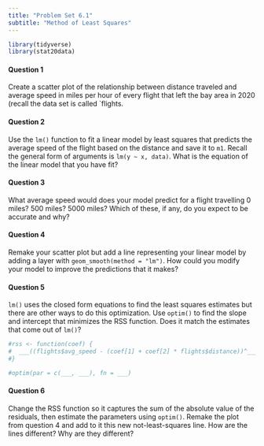 ```yaml
---
title: "Problem Set 6.1"
subtitle: "Method of Least Squares"
---
```


```r
library(tidyverse)
library(stat20data)
```

#### Question 1

Create a scatter plot of the relationship between distance traveled and average speed in miles per hour of every flight that left the bay area in 2020 (recall the data set is called `flights.

#### Question 2

Use the `lm()` function to fit a linear model by least squares that predicts the average speed of the flight based on the distance and save it to `m1`. Recall the general form of arguments is `lm(y ~ x, data)`. What is the equation of the linear model that you have fit?

#### Question 3

What average speed would does your model predict for a flight travelling 0 miles? 500 miles? 5000 miles? Which of these, if any, do you expect to be accurate and why?

#### Question 4

Remake your scatter plot but add a line representing your linear model by adding a layer with `geom_smooth(method = "lm")`. How could you modify your model to improve the predictions that it makes?

#### Question 5

`lm()` uses the closed form equations to find the least squares estimates but there are other ways to do this optimization. Use `optim()` to find the slope and intercept that minimizes the RSS function. Does it match the estimates that come out of `lm()`?

```r
#rss <- function(coef) {
#  ___((flights$avg_speed - (coef[1] + coef[2] * flights$distance))^___)
#}

#optim(par = c(___, ___), fn = ___)
```


#### Question 6

Change the RSS function so it captures the sum of the absolute value of the residuals, then estimate the parameters using `optim()`. Remake the plot from question 4 and add to it this new not-least-squares line. How are the lines different? Why are they different?

